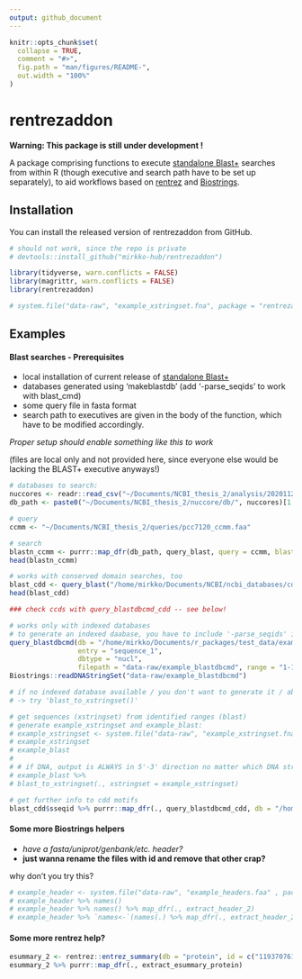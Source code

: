 ```yaml
---
output: github_document
---
```


<!-- README.md is generated from README.Rmd. Please edit that file -->

```r
knitr::opts_chunk$set(
  collapse = TRUE,
  comment = "#>",
  fig.path = "man/figures/README-",
  out.width = "100%"
)
```
# rentrezaddon

__Warning: This package is still under development !__

A package comprising functions to execute [standalone Blast+](https://www.ncbi.nlm.nih.gov/books/NBK279690/)
searches from within R (though executive and search path have to be set up separately),
to aid workflows based on [rentrez](https://docs.ropensci.org/rentrez/) and 
[Biostrings](https://bioconductor.org/packages/release/bioc/html/Biostrings.html).



## Installation

You can install the released version of rentrezaddon from GitHub.

```r
# should not work, since the repo is private
# devtools::install_github("mirkko-hub/rentrezaddon")
```

```r
library(tidyverse, warn.conflicts = FALSE)
library(magrittr, warn.conflicts = FALSE)
library(rentrezaddon)
```

```r
# system.file("data-raw", "example_xstringset.fna", package = "rentrezaddon", mustWork = TRUE)
```


## Examples

#### Blast searches - Prerequisites

* local installation of current release of [standalone Blast+](https://www.ncbi.nlm.nih.gov/books/NBK279690/)
* databases generated using 'makeblastdb' (add '-parse_seqids' to work with blast_cmd)
* some query file in fasta format
* search path to executives are given in the body of the function, which have to 
  be modified accordingly.
  
_Proper setup should enable something like this to work_

(files are local only and not provided here, since everyone else would be lacking the BLAST+ executive anyways!)

```r
# databases to search:
nuccores <- readr::read_csv("~/Documents/NCBI_thesis_2/analysis/20201120_assembly_information_rbcl_form.csv") %$% caption
db_path <- paste0("~/Documents/NCBI_thesis_2/nuccore/db/", nuccores)[1:100]

# query
ccmm <- "~/Documents/NCBI_thesis_2/queries/pcc7120_ccmm.faa"

# search
blastn_ccmm <- purrr::map_dfr(db_path, query_blast, query = ccmm, blast = tblastn)
head(blastn_ccmm)

# works with conserved domain searches, too
blast_cdd <- query_blast("/home/mirkko/Documents/NCBI/ncbi_databases/cdd/Cdd_NCBI", query = ccmm, blast = blastp)
head(blast_cdd)

### check ccds with query_blastdbcmd_cdd -- see below!
```

```r
# works only with indexed databases
# to generate an indexed daabase, you have to include '-parse_seqids' in 'makeblastdb' command!
query_blastdbcmd(db = "/home/mirkko/Documents/r_packages/test_data/example_db",
                 entry = "sequence_1",
                 dbtype = "nucl",
                 filepath = "data-raw/example_blastdbcmd", range = "1-10", strand = "minus")
Biostrings::readDNAStringSet("data-raw/example_blastdbcmd")

# if no indexed database available / you don't want to generate it / above function does not work fo you
# -> try 'blast_to_xstringset()'
```
```r
# get sequences (xstringset) from identified ranges (blast)
# generate example_xstringset and example_blast:
# example_xstringset <- system.file("data-raw", "example_xstringset.fna" , package = "rentrezaddon", mustWork = TRUE) %>% Biostrings::readDNAStringSet(.)
# example_xstringset
# example_blast
# 
# # if DNA, output is ALWAYS in 5'-3' direction no matter which DNA strand the region is on!
# example_blast %>%
# blast_to_xstringset(., xstringset = example_xstringset)
```


```r
# get further info to cdd motifs
blast_cdd$sseqid %>% purrr::map_dfr(., query_blastdbcmd_cdd, db = "/home/mirkko/Documents/NCBI/ncbi_databases/cdd/Cdd_NCBI")
```

#### Some more Biostrings helpers

* _have a fasta/uniprot/genbank/etc. header?_
* __just wanna rename the files with id and remove that other crap?__

why don't you try this?
```r
# example_header <- system.file("data-raw", "example_headers.faa" , package = "rentrezaddon", mustWork = TRUE) %>% Biostrings::readAAStringSet(.)
# example_header %>% names()
# example_header %>% names() %>% map_dfr(., extract_header_2)
# example_header %>% `names<-`(names(.) %>% map_dfr(., extract_header_2) %$% faa_id)
```
#### Some more rentrez help?

```r
esummary_2 <- rentrez::entrez_summary(db = "protein", id = c("119370761", "73919686"))
esummary_2 %>% purrr::map_dfr(., extract_esummary_protein)
```

